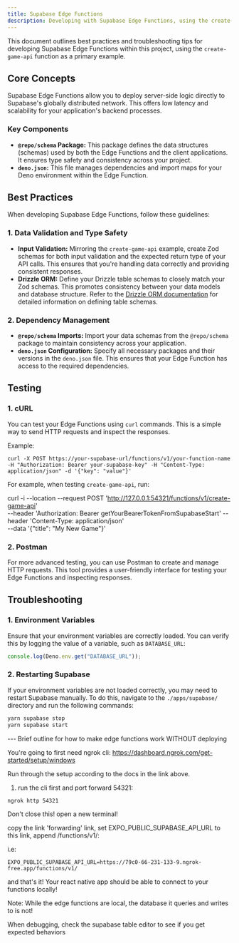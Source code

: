```yaml
---
title: Supabase Edge Functions
description: Developing with Supabase Edge Functions, using the create-game-api as an example.
---
```


This document outlines best practices and troubleshooting tips for developing Supabase Edge Functions within this project, using the `create-game-api` function as a primary example.

## Core Concepts

Supabase Edge Functions allow you to deploy server-side logic directly to Supabase's globally distributed network. This offers low latency and scalability for your application's backend processes.

### Key Components

- **`@repo/schema` Package:** This package defines the data structures (schemas) used by both the Edge Functions and the client applications. It ensures type safety and consistency across your project.
- **`deno.json`:** This file manages dependencies and import maps for your Deno environment within the Edge Function.

## Best Practices

When developing Supabase Edge Functions, follow these guidelines:

### 1. Data Validation and Type Safety

- **Input Validation:** Mirroring the `create-game-api` example, create Zod schemas for both input validation and the expected return type of your API calls. This ensures that you're handling data correctly and providing consistent responses.
- **Drizzle ORM:** Define your Drizzle table schemas to closely match your Zod schemas. This promotes consistency between your data models and database structure. Refer to the [Drizzle ORM documentation](https://orm.drizzle.team/) for detailed information on defining table schemas.

### 2. Dependency Management

- **`@repo/schema` Imports:** Import your data schemas from the `@repo/schema` package to maintain consistency across your application.
- **`deno.json` Configuration:** Specify all necessary packages and their versions in the `deno.json` file. This ensures that your Edge Function has access to the required dependencies.

## Testing

### 1. cURL

You can test your Edge Functions using `curl` commands. This is a simple way to send HTTP requests and inspect the responses.

Example:

```
curl -X POST https://your-supabase-url/functions/v1/your-function-name -H "Authorization: Bearer your-supabase-key" -H "Content-Type: application/json" -d '{"key": "value"}'
```

For example, when testing `create-game-api`, run:

curl -i --location --request POST 'http://127.0.0.1:54321/functions/v1/create-game-api' \
 --header 'Authorization: Bearer getYourBearerTokenFromSupabaseStart'
--header 'Content-Type: application/json' \
 --data '\{"title": "My New Game"}'

### 2. Postman

For more advanced testing, you can use Postman to create and manage HTTP requests. This tool provides a user-friendly interface for testing your Edge Functions and inspecting responses.

## Troubleshooting

### 1. Environment Variables

Ensure that your environment variables are correctly loaded. You can verify this by logging the value of a variable, such as `DATABASE_URL`:

```javascript
console.log(Deno.env.get("DATABASE_URL"));
```

### 2. Restarting Supabase

If your environment variables are not loaded correctly, you may need to restart Supabase manually. To do this, navigate to the `./apps/supabase/` directory and run the following commands:

```bash
yarn supabase stop
yarn supabase start
```

--- Brief outline for how to make edge functions work WITHOUT deploying

You're going to first need ngrok cli: https://dashboard.ngrok.com/get-started/setup/windows

Run through the setup according to the docs in the link above.

1. run the cli first and port forward 54321:

```
ngrok http 54321
```

Don't close this! open a new terminal!

copy the link 'forwarding' link, set EXPO_PUBLIC_SUPABASE_API_URL to this link,
append /functions/v1/:

i.e:

```
EXPO_PUBLIC_SUPABASE_API_URL=https://79c0-66-231-133-9.ngrok-free.app/functions/v1/

```

and that's it! Your react native app should be able to connect to your functions locally!

Note: While the edge functions are local, the database it queries and writes to is not!

When debugging, check the supabase table editor to see if you get expected behaviors

